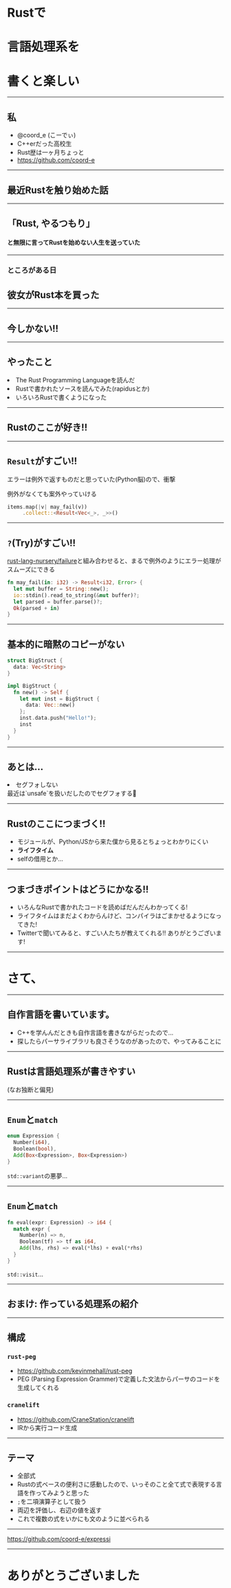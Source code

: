 

<Head>
  <title>Rustで言語処理系を書くと楽しい</title>
</Head>

# Rustで
# 言語処理系を
# 書くと楽しい

---

## 私

- @coord_e (こーでぃ)
- C++erだった高校生
- Rust歴は一ヶ月ちょっと
- https://github.com/coord-e

---

## 最近Rustを触り始めた話

---

## 「Rust, やるつもり」
<Appear>
  <h4>と無限に言ってRustを始めない人生を送っていた</h4>
</Appear>

---

### ところがある日
<Appear>
  <h2>彼女がRust本を買った</h2>
</Appear>

---

## 今しかない!!

---

## やったこと

<Appear>
  <li>The Rust Programming Languageを読んだ</li>
  <li>Rustで書かれたソースを読んでみた(rapidusとか)</li>
  <li>いろいろRustで書くようになった</li>
</Appear>

---

## Rustのここが好き!!

---

## `Result`がすごい!!

エラーは例外で返すものだと思っていた(Python脳)ので、衝撃

例外がなくても案外やっていける

```rust
items.map(|v| may_fail(v))
     .collect::<Result<Vec<_>, _>>()
```

---

## `?`(Try)がすごい!!

[rust-lang-nursery/failure](https://github.com/rust-lang-nursery/failure)と組み合わせると、まるで例外のようにエラー処理がスムーズにできる

```rust
fn may_fail(in: i32) -> Result<i32, Error> {
  let mut buffer = String::new();
  io::stdin().read_to_string(&mut buffer)?;
  let parsed = buffer.parse()?;
  Ok(parsed + in)
}
```

---

## 基本的に暗黙のコピーがない

```rust
struct BigStruct {
  data: Vec<String>
}

impl BigStruct {
  fn new() -> Self {
    let mut inst = BigStruct {
      data: Vec::new()
    };
    inst.data.push("Hello!");
    inst
  }
}
```

---

## あとは...
<Appear>
  <li>セグフォしない</li>
  <span>最近は`unsafe`を扱いだしたのでセグフォする🤪</span>
</Appear>

---

## Rustのここにつまづく!!

- モジュールが、Python/JSから来た僕から見るとちょっとわかりにくい
- ****ライフタイム****
- selfの借用とか...

---

## つまづきポイントはどうにかなる!!

- いろんなRustで書かれたコードを読めばだんだんわかってくる!
- ライフタイムはまだよくわからんけど、コンパイラはごまかせるようになってきた!
- Twitterで聞いてみると、すごい人たちが教えてくれる!! ありがとうございます!

---

# さて、

---

## 自作言語を書いています。

- C++を学んんだときも自作言語を書きながらだったので...
- 探したらパーサライブラリも良さそうなのがあったので、やってみることに

---

## Rustは言語処理系が書きやすい
(なお独断と偏見)

---

## `Enum`と`match`

```rust
enum Expression {
  Number(i64),
  Boolean(bool),
  Add(Box<Expression>, Box<Expression>)
}
```

`std::variant`の悪夢...

---

## `Enum`と`match`

```rust
fn eval(expr: Expression) -> i64 {
  match expr {
    Number(n) => n,
    Boolean(tf) => tf as i64,
    Add(lhs, rhs) => eval(*lhs) + eval(*rhs)
  }
}
```

`std::visit`...

---

## おまけ: 作っている処理系の紹介

---

## 構成

### `rust-peg`
- <https://github.com/kevinmehall/rust-peg>
- PEG (Parsing Expression Grammer)で定義した文法からパーサのコードを生成してくれる

### `cranelift`
- <https://github.com/CraneStation/cranelift>
- IRから実行コード生成

---

## テーマ

- 全部式
- Rustの式ベースの便利さに感動したので、いっそのこと全て式で表現する言語を作ってみようと思った
- `;`を二項演算子として扱う
- 両辺を評価し、右辺の値を返す
- これで複数の式をいかにも文のように並べられる

---

<https://github.com/coord-e/expressi>

---

# ありがとうございました
